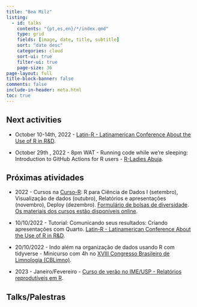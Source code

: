 ```yaml
---
title: "Bea Milz"
listing:
  - id: talks
    contents: "{pt,es,en}/*/index.qmd"
    type: grid
    fields: [image, date, title, subtitle]
    sort: "date desc"
    categories: cloud
    sort-ui: true
    filter-ui: true
    page-size: 36     
page-layout: full
title-block-banner: false
comments: false
include-in-header: meta.html  
toc: true
---
```


## Next activities

-   October 10-14th, 2022 - [Latin-R - Latinamerican Conference About the Use of R in R&D](https://latin-r.com/en).

-   October 29th , 2022 - 8pm WAT - Running code while we're sleeping: Introduction to GitHub Actions for R users - [R-Ladies Abuja](https://www.meetup.com/pt-BR/rladies-abuja/events/288082908/).

## Próximas atividades

-   2022 - Cursos na [Curso-R](https://curso-r.com/): R para Ciência de Dados I (setembro), Visualização de dados (outubro), Relatórios e apresentações (novembro), Deploy (dezembro). [Formulário de bolsas de diversidade](https://forms.gle/9t1JGHLH3TBdzUFLA). [Os materiais dos cursos estão disponíveis online](https://curso-r.com/material/).

- 10/10/2022 - Tutorial: Comunicando seus resultados: Criando apresentações com Quarto. [Latin-R - Latinamerican Conference About the Use of R in R&D](https://latin-r.com/en). 

-  20/10/2022 - Indo além na organização de dados usando R com tidyverse - Minicurso com 4h no [XVIII Congresso Brasileiro de Limnologia (CBLimno)](https://www.instagram.com/ab.limno/).

-   2023 - Janeiro/Fevereiro - [Curso de verão no IME/USP - Relatórios reprodutíveis em R](https://www.ime.usp.br/~verao/).

## Talks/Palestras

::: {#talks}
:::
